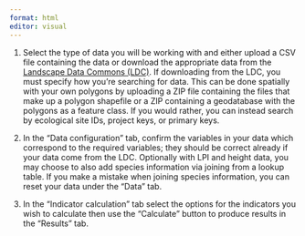 ```yaml
---
format: html
editor: visual
---
```


1)  Select the type of data you will be working with and either upload a CSV file containing the data or download the appropriate data from the [Landscape Data Commons (LDC)](https://landscapedatacommons.org/). If downloading from the LDC, you must specify how you're searching for data. This can be done spatially with your own polygons by uploading a ZIP file containing the files that make up a polygon shapefile or a ZIP containing a geodatabase with the polygons as a feature class. If you would rather, you can instead search by ecological site IDs, project keys, or primary keys.

2)  In the "Data configuration" tab, confirm the variables in your data which correspond to the required variables; they should be correct already if your data come from the LDC. Optionally with LPI and height data, you may choose to also add species information via joining from a lookup table. If you make a mistake when joining species information, you can reset your data under the "Data" tab.

3)  In the "Indicator calculation" tab select the options for the indicators you wish to calculate then use the "Calculate" button to produce results in the "Results" tab.
